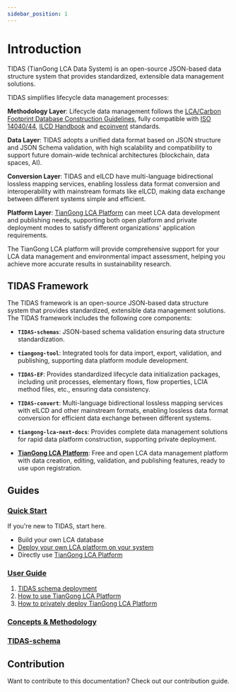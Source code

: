 ```yaml
---
sidebar_position: 1
---
```


# Introduction

TIDAS (TianGong LCA Data System) is an open-source JSON-based data structure system that provides standardized, extensible data management solutions.

TIDAS simplifies lifecycle data management processes:

  **Methodology Layer**: Lifecycle data management follows the [LCA/Carbon Footprint Database Construction Guidelines](https://www.carbonfootprint.network/docs/category/lca-database-guideline), fully compatible with [ISO 14040/44](https://www.iso.org/home.html), [ILCD Handbook](https://eplca.jrc.ec.europa.eu/ilcd.html) and [ecoinvent](https://www.ecoinvent.org/) standards.

  **Data Layer**: TIDAS adopts a unified data format based on JSON structure and JSON Schema validation, with high scalability and compatibility to support future domain-wide technical architectures (blockchain, data spaces, AI).

  **Conversion Layer**: TIDAS and eILCD have multi-language bidirectional lossless mapping services, enabling lossless data format conversion and interoperability with mainstream formats like eILCD, making data exchange between different systems simple and efficient.

  **Platform Layer**: [TianGong LCA Platform](https://docs.tiangong.earth/) can meet LCA data development and publishing needs, supporting both open platform and private deployment modes to satisfy different organizations' application requirements.


<TidasImage filename="TIDAS" />

The TianGong LCA platform will provide comprehensive support for your LCA data management and environmental impact assessment, helping you achieve more accurate results in sustainability research.

## TIDAS Framework

The TIDAS framework is an open-source JSON-based data structure system that provides standardized, extensible data management solutions. The TIDAS framework includes the following core components:

  - **`TIDAS-schemas`**: JSON-based schema validation ensuring data structure standardization.

  - **`tiangong-tool`**: Integrated tools for data import, export, validation, and publishing, supporting data platform module development.

  - **`TIDAS-EF`**: Provides standardized lifecycle data initialization packages, including unit processes, elementary flows, flow properties, LCIA method files, etc., ensuring data consistency.

  - **`TIDAS-convert`**: Multi-language bidirectional lossless mapping services with eILCD and other mainstream formats, enabling lossless data format conversion for efficient data exchange between different systems.

  - **`tiangong-lca-next-docs`**: Provides complete data management solutions for rapid data platform construction, supporting private deployment.

  - **[TianGong LCA Platform](https://docs.tiangong.earth/)**: Free and open LCA data management platform with data creation, editing, validation, and publishing features, ready to use upon registration.

## Guides

### [Quick Start](/docs/Tutorials)

If you're new to TIDAS, start here.

- Build your own LCA database
- [Deploy your own LCA platform on your system](https://docs.tiangong.earth/deploy/local-deploy)
- Directly use [TianGong LCA Platform](https://lca.tiangong.earth)

### [User Guide](/docs/category/user-guide)

1. [TIDAS schema deployment](/docs/user-guide/TIDAS-Schema)
2. [How to use TianGong LCA Platform](https://docs.tiangong.earth/)
3. [How to privately deploy TianGong LCA Platform](https://docs.tiangong.earth/deploy/local-deploy)

### [Concepts & Methodology](/docs/resources-and-support)

### [TIDAS-schema](/docs/json-schema)

## Contribution

Want to contribute to this documentation? Check out our contribution guide.
